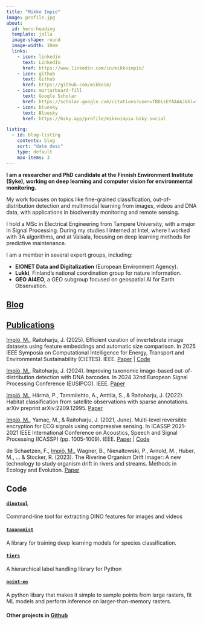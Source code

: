 ```yaml
---
title: "Mikko Impiö"
image: profile.jpg
about:
  id: hero-heading
  template: jolla
  image-shape: round
  image-width: 10em
  links:
    - icon: linkedin
      text: LinkedIn
      href: https://www.linkedin.com/in/mikkoimpio/
    - icon: github
      text: Github
      href: https://github.com/mikkoim/
    - icon: mortarboard-fill
      text: Google Scholar
      href: https://scholar.google.com/citations?user=fBDisEYAAAAJ&hl=fi
    - icon: bluesky
      text: Bluesky
      href: https://bsky.app/profile/mikkoimpio.bsky.social

listing:
  - id: blog-listing
    contents: blog
    sort: "date desc"
    type: default
    max-items: 3
---
```



:::{#hero-heading}
**I am a researcher and PhD candidate at the Finnish Environment Institute (Syke), working on deep learning and computer vision for environmental monitoring.**

My work focuses on topics like fine-grained classification, out-of-distribution detection and multimodal learning from images, videos and DNA data, with applications in biodiversity monitoring and remote sensing.

I hold a MSc in Electrical Engineering from Tampere University, with a major in Signal Processing. During my studies I interned at Intel, where I worked with 3A algorithms, and at Vaisala, focusing on deep learning methods for predictive maintenance.

I am a member in several expert groups, including:

- **EIONET Data and Digitalization** (European Environment Agency).
- **Lukki**, Finland's national coordination group for nature information.
- **GEO AI4EO**, a GEO subgroup focused on geospatial AI for Earth Observation.

:::

## [Blog](blog.qmd)

:::{#blog-listing}
:::


## [Publications](publications.qmd)

[Impiö, M.]{.underline}, Raitoharju, J. (2025). Efficient curation of invertebrate image datasets using feature embeddings and automatic size comparison. In 2025 IEEE Symposia on Computational Intelligence for Energy, Transport and Environmental Sustainability (CIETES). IEEE.
[Paper](https://arxiv.org/pdf/2412.15844?) | [Code](https://github.com/mikkoim/taxonomist-studio)

[Impiö, M.]{.underline}, Raitoharju, J. (2024). Improving taxonomic image-based out-of-distribution detection with DNA barcodes. In 2024 32nd European Signal Processing Conference (EUSIPCO). IEEE.
[Paper](https://arxiv.org/pdf/2406.18999)

[Impiö, M.]{.underline}, Härmä, P., Tammilehto, A., Anttila, S., & Raitoharju, J. (2022). Habitat classification from satellite observations with sparse annotations. arXiv preprint arXiv:2209.12995.
[Paper](https://arxiv.org/abs/2209.12995)

[Impiö, M.]{.underline}, Yamaç, M., & Raitoharju, J. (2021, June). Multi-level reversible encryption for ECG signals using compressive sensing. In ICASSP 2021-2021 IEEE International Conference on Acoustics, Speech and Signal Processing (ICASSP) (pp. 1005-1009). IEEE.
[Paper](https://arxiv.org/abs/2104.05325) | [Code](https://github.com/mikkoim/ECG-CS)

de Schaetzen, F., [Impiö, M.]{.underline}, Wagner, B., Nienaltowski, P., Arnold, M., Huber, M., ... & Stocker, R. (2023). The Riverine Organism Drift Imager: A new technology to study organism drift in rivers and streams. Methods in Ecology and Evolution.
[Paper](https://besjournals.onlinelibrary.wiley.com/doi/full/10.1111/2041-210X.14130)

## Code

#### [`dinotool`](https://github.com/mikkoim/dinotool)

Command-line tool for extracting DINO features for images and videos 

#### [`taxonomist`](https://github.com/mikkoim/taxonomist)

A library for training deep learning models for species classification.

#### [`tiers`](https://github.com/mikkoim/tiers)

A hierarchical label handling library for Python

#### [`point-eo`](https://github.com/sykefi/point-eo)

A python libary that makes it simple to sample points from large rasters, fit ML models and perform inference on larger-than-memory rasters.

#### Other projects in [Github](https://github.com/mikkoim)
